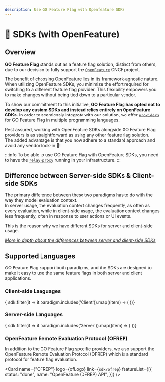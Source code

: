 ```yaml
---
description: Use GO Feature Flag with Openfeature SDKs
---
```


# 🧩 SDKs (with OpenFeature)

## Overview
**GO Feature Flag** stands out as a feature flag solution, distinct from others, due to our decision to fully support the [`OpenFeature`](https://openfeature.dev) CNCF project.

The benefit of choosing OpenFeature lies in its framework-agnostic nature. When utilizing OpenFeature SDKs, you minimize the effort required for switching to a different feature flag provider. This flexibility empowers you to make changes without being tied down to a particular vendor.

To show our commitment to this initiative, **GO Feature Flag has opted not to develop any custom SDKs and instead relies entirely on OpenFeature SDKs**.
In order to seamlessly integrate with our solution, we offer [`providers`](https://docs.openfeature.dev/docs/reference/concepts/provider) for GO Feature Flag in multiple programming languages.

Rest assured, working with OpenFeature SDKs alongside GO Feature Flag providers is as straightforward as using any other feature flag solution.  
The added advantage is that you now adhere to a standard approach and avoid any vendor lock-in 🎉!

:::info
To be able to use GO Feature Flag with OpenFeature SDKs, you need to have the [`relay-proxy`](./relay-proxy) running in your infrastructure.
:::

## Difference between Server-side SDKs & Client-side SDKs
The primary difference between these two paradigms has to do with the way they model evaluation context.  
In server usage, the evaluation context changes frequently, as often as every evaluation, while in client-side usage, the evaluation context changes less frequently, often in response to user actions or UI events.

This is the reason why we have different SDKs for server and client-side usage.

[_More in depth about the differences between server and client-side SDKs_](./concepts/sdk-paradigms)

## Supported Languages
GO Feature Flag support both paradigms, and the SDKs are designed to make it easy to use the same feature flags in both server and client applications.

### Client-side Languages
<div className={"grid grid-cols-1 sm:grid-cols-2 md:grid-cols-3 gap-4"}>
  { sdk.filter(it => it.paradigm.includes('Client')).map((item) => (
    <Card
      key={item.name}
      name={item.name}
      cssLogo={item.faLogo}
      link={`sdk/${item.docLink}`}
      badge={item.badgeUrl}
      featureList={item.featureList}
    />
  ))}
</div>


### Server-side Languages
<div className={"grid grid-cols-1 sm:grid-cols-2 md:grid-cols-3 gap-4"}>
  { sdk.filter(it => it.paradigm.includes('Server')).map((item) => (
    <Card
      key={item.name}
      name={item.name}
      cssLogo={item.faLogo}
      link={`sdk/${item.docLink}`}
      badge={item.badgeUrl}
      featureList={item.featureList}
    />
  ))}
</div>

### OpenFeature Remote Evaluation Protocol (OFREP)
In addition to the GO Feature Flag specific providers, we also support the OpenFeature Remote Evaluation Protocol (OFREP) which is a standard protocol for feature flag evaluation.

<Card
  name={"OFREP"}
  logo={ofLogo}
  link={`sdk/ofrep`}
  featureList={[{
    status: "done",
    name: "OpenFeature (OFREP) API",
  }]}
/>